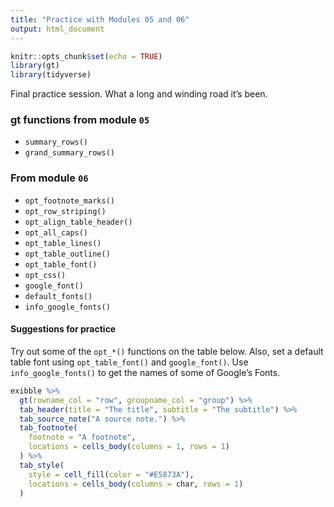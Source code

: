 ```yaml
---
title: "Practice with Modules 05 and 06"
output: html_document
---
```


```r
knitr::opts_chunk$set(echo = TRUE)
library(gt)
library(tidyverse)
```

Final practice session. What a long and winding road it's been.

### **gt** functions from module `05`

- `summary_rows()`
- `grand_summary_rows()`

### From module `06`

- `opt_footnote_marks()`
- `opt_row_striping()`
- `opt_align_table_header()`
- `opt_all_caps()`
- `opt_table_lines()`
- `opt_table_outline()`
- `opt_table_font()`
- `opt_css()`
- `google_font()`
- `default_fonts()`
- `info_google_fonts()`

#### Suggestions for practice

Try out some of the `opt_*()` functions on the table below. Also, set a default table font using `opt_table_font()` and `google_font()`. Use `info_google_fonts()` to get the names of some of Google's Fonts.

```r
exibble %>%
  gt(rowname_col = "row", groupname_col = "group") %>%
  tab_header(title = "The title", subtitle = "The subtitle") %>%
  tab_source_note("A source note.") %>%
  tab_footnote(
    footnote = "A footnote",
    locations = cells_body(columns = 1, rows = 1)
  ) %>%
  tab_style(
    style = cell_fill(color = "#E5873A"),
    locations = cells_body(columns = char, rows = 1)
  )
```

